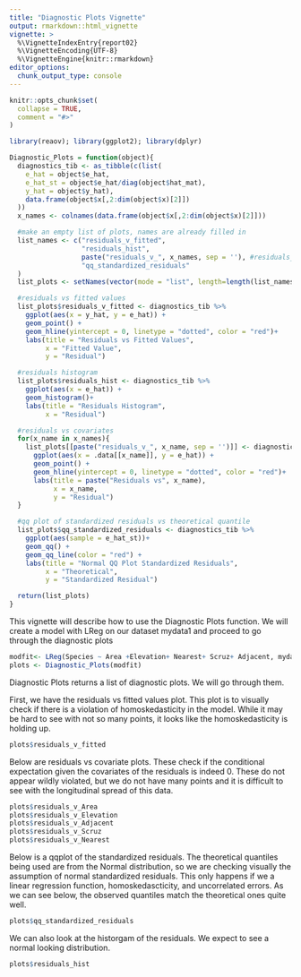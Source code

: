 ```yaml
---
title: "Diagnostic Plots Vignette"
output: rmarkdown::html_vignette
vignette: >
  %\VignetteIndexEntry{report02}
  %\VignetteEncoding{UTF-8}
  %\VignetteEngine{knitr::rmarkdown}
editor_options: 
  chunk_output_type: console
---
```


```r
knitr::opts_chunk$set(
  collapse = TRUE,
  comment = "#>"
)
```

```r
library(reaov); library(ggplot2); library(dplyr)

```

```r

Diagnostic_Plots = function(object){
  diagnostics_tib <- as_tibble(c(list(
    e_hat = object$e_hat,
    e_hat_st = object$e_hat/diag(object$hat_mat),
    y_hat = object$y_hat),
    data.frame(object$x[,2:dim(object$x)[2]])
  ))
  x_names <- colnames(data.frame(object$x[,2:dim(object$x)[2]]))

  #make an empty list of plots, names are already filled in
  list_names <- c("residuals_v_fitted",
                  "residuals_hist",
                  paste("residuals_v_", x_names, sep = ''), #residuals_v_xi
                  "qq_standardized_residuals"
  )
  list_plots <- setNames(vector(mode = "list", length=length(list_names)), list_names)

  #residuals vs fitted values
  list_plots$residuals_v_fitted <- diagnostics_tib %>%
    ggplot(aes(x = y_hat, y = e_hat)) +
    geom_point() +
    geom_hline(yintercept = 0, linetype = "dotted", color = "red")+
    labs(title = "Residuals vs Fitted Values",
         x = "Fitted Value",
         y = "Residual")

  #residuals histogram
  list_plots$residuals_hist <- diagnostics_tib %>%
    ggplot(aes(x = e_hat)) +
    geom_histogram()+
    labs(title = "Residuals Histogram",
         x = "Residual")

  #residuals vs covariates
  for(x_name in x_names){
    list_plots[[paste("residuals_v_", x_name, sep = '')]] <- diagnostics_tib %>%
      ggplot(aes(x = .data[[x_name]], y = e_hat)) +
      geom_point() +
      geom_hline(yintercept = 0, linetype = "dotted", color = "red")+
      labs(title = paste("Residuals vs", x_name),
           x = x_name,
           y = "Residual")
  }

  #qq plot of standardized residuals vs theoretical quantile
  list_plots$qq_standardized_residuals <- diagnostics_tib %>%
    ggplot(aes(sample = e_hat_st))+
    geom_qq() +
    geom_qq_line(color = "red") +
    labs(title = "Normal QQ Plot Standardized Residuals",
         x = "Theoretical",
         y = "Standardized Residual")

  return(list_plots)
}
```

This vignette will describe how to use the Diagnostic Plots function.
We will create a model with LReg on our dataset mydata1 and proceed to go through the diagnostic plots
```r
modfit<- LReg(Species ~ Area +Elevation+ Nearest+ Scruz+ Adjacent, mydata1)
plots <- Diagnostic_Plots(modfit)
```
Diagnostic Plots returns a list of diagnostic plots. We will go through them.

First, we have the residuals vs fitted values plot. This plot is to visually check if there is a violation of homoskedasticity in the model. While it may be hard to see with not so many points, it looks like the homoskedasticity is holding up.
```r
plots$residuals_v_fitted
```


Below are residuals vs covariate plots. These check if the conditional expectation given the covariates of the residuals is indeed 0. These do not appear wildly violated, but we do not have many points and it is difficult to see with the longitudinal spread of this data.
```r
plots$residuals_v_Area
plots$residuals_v_Elevation
plots$residuals_v_Adjacent
plots$residuals_v_Scruz
plots$residuals_v_Nearest
```

Below is a qqplot of the standardized residuals. The theoretical quantiles being used are from the Normal distribution, so we are checking visually the assumption of normal standardized residuals. This only happens if we a linear regression function, homoskedascticity, and uncorrelated errors. As we can see below, the observed quantiles match the theoretical ones quite well.
```r
plots$qq_standardized_residuals
```

We can also look at the historgam of the residuals. We expect to see a normal looking distribution.
```r
plots$residuals_hist
```

